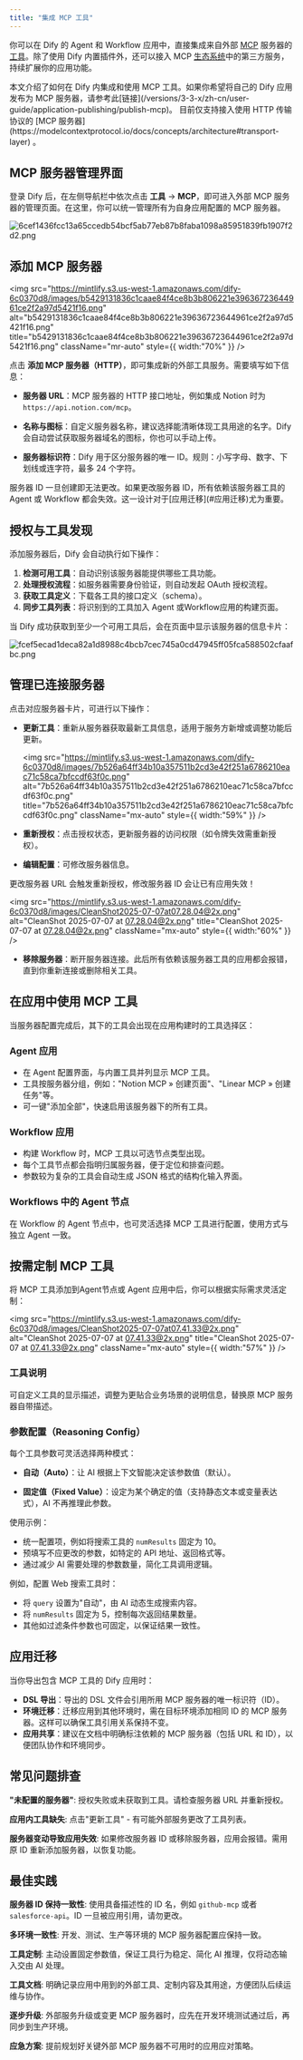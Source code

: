 ```yaml
---
title: "集成 MCP 工具"
---
```


你可以在 Dify 的 Agent 和 Workflow 应用中，直接集成来自外部 [MCP](https://modelcontextprotocol.io/introduction) 服务器的[工具](https://modelcontextprotocol.io/docs/concepts/tools)。除了使用 Dify 内置插件外，还可以接入 MCP [生态系统](https://mcpservers.org/)中的第三方服务，持续扩展你的应用功能。

<Note>
  本文介绍了如何在 Dify 内集成和使用 MCP 工具。如果你希望将自己的 Dify 应用发布为 MCP 服务器，请参考此[链接](/versions/3-3-x/zh-cn/user-guide/application-publishing/publish-mcp)。
</Note>

<Info>
  目前仅支持接入使用 HTTP 传输协议的 [MCP 服务器](https://modelcontextprotocol.io/docs/concepts/architecture#transport-layer) 。
</Info>

## MCP 服务器管理界面

登录 Dify 后，在左侧导航栏中依次点击 **工具** → **MCP**，即可进入外部 MCP 服务器的管理页面。在这里，你可以统一管理所有为自身应用配置的 MCP 服务器。

![6cef1436fcc13a65ccedb54bcf5ab77eb87b8faba1098a85951839fb1907f2d2.png](https://mintlify.s3.us-west-1.amazonaws.com/dify-6c0370d8/images/6cef1436fcc13a65ccedb54bcf5ab77eb87b8faba1098a85951839fb1907f2d2.png)

## 添加 MCP 服务器

<img
  src="https://mintlify.s3.us-west-1.amazonaws.com/dify-6c0370d8/images/b5429131836c1caae84f4ce8b3b806221e39636723644961ce2f2a97d5421f16.png"
  alt="b5429131836c1caae84f4ce8b3b806221e39636723644961ce2f2a97d5421f16.png"
  title="b5429131836c1caae84f4ce8b3b806221e39636723644961ce2f2a97d5421f16.png"
  className="mr-auto"
  style={{ width:"70%" }}
/>

点击 **添加 MCP 服务器（HTTP）**，即可集成新的外部工具服务。需要填写如下信息：

* **服务器 URL**：MCP 服务器的 HTTP 接口地址，例如集成 Notion 时为 `https://api.notion.com/mcp`。

* **名称与图标**：自定义服务器名称，建议选择能清晰体现工具用途的名字。Dify 会自动尝试获取服务器域名的图标，你也可以手动上传。

* **服务器标识符**：Dify 用于区分服务器的唯一 ID。规则：小写字母、数字、下划线或连字符，最多 24 个字符。

<Warning>
  服务器 ID 一旦创建即无法更改。如果更改服务器 ID，所有依赖该服务器工具的 Agent 或 Workflow 都会失效。这一设计对于[应用迁移](#应用迁移)尤为重要。
</Warning>

## 授权与工具发现

添加服务器后，Dify 会自动执行如下操作：

1. **检测可用工具**：自动识别该服务器能提供哪些工具功能。
2. **处理授权流程**：如服务器需要身份验证，则自动发起 OAuth 授权流程。
3. **获取工具定义**：下载各工具的接口定义（schema）。
4. **同步工具列表**：将识别到的工具加入 Agent 或Workflow应用的构建页面。

当 Dify 成功获取到至少一个可用工具后，会在页面中显示该服务器的信息卡片：

![fcef5ecad1deca82a1d8988c4bcb7cec745a0cd47945ff05fca588502cfaafbc.png](https://mintlify.s3.us-west-1.amazonaws.com/dify-6c0370d8/images/fcef5ecad1deca82a1d8988c4bcb7cec745a0cd47945ff05fca588502cfaafbc.png)

## 管理已连接服务器

点击对应服务器卡片，可进行以下操作：

* **更新工具**：重新从服务器获取最新工具信息，适用于服务方新增或调整功能后更新。

  <img
    src="https://mintlify.s3.us-west-1.amazonaws.com/dify-6c0370d8/images/7b526a64ff34b10a357511b2cd3e42f251a6786210eac71c58ca7bfccdf63f0c.png"
    alt="7b526a64ff34b10a357511b2cd3e42f251a6786210eac71c58ca7bfccdf63f0c.png"
    title="7b526a64ff34b10a357511b2cd3e42f251a6786210eac71c58ca7bfccdf63f0c.png"
    className="mx-auto"
    style={{ width:"59%" }}
  />

* **重新授权**：点击授权状态，更新服务器的访问权限（如令牌失效需重新授权）。

* **编辑配置**：可修改服务器信息。

<Warning>
  更改服务器 URL 会触发重新授权，修改服务器 ID 会让已有应用失效！
</Warning>

<img
  src="https://mintlify.s3.us-west-1.amazonaws.com/dify-6c0370d8/images/CleanShot2025-07-07at07.28.04@2x.png"
  alt="CleanShot 2025-07-07 at 07.28.04@2x.png"
  title="CleanShot 2025-07-07 at 07.28.04@2x.png"
  className="mx-auto"
  style={{ width:"60%" }}
/>

* **移除服务器**：断开服务器连接。此后所有依赖该服务器工具的应用都会报错，直到你重新连接或删除相关工具。

## 在应用中使用 MCP 工具

当服务器配置完成后，其下的工具会出现在应用构建时的工具选择区：

### Agent 应用

- 在 Agent 配置界面，与内置工具并列显示 MCP 工具。
- 工具按服务器分组，例如："Notion MCP » 创建页面"、"Linear MCP » 创建任务"等。
- 可一键"添加全部"，快速启用该服务器下的所有工具。

### Workflow 应用

- 构建 Workflow 时，MCP 工具以可选节点类型出现。
- 每个工具节点都会指明归属服务器，便于定位和排查问题。
- 参数较为复杂的工具会自动生成 JSON 格式的结构化输入界面。

### Workflows 中的 Agent 节点

在 Workflow 的 Agent 节点中，也可灵活选择 MCP 工具进行配置，使用方式与独立 Agent 一致。

## 按需定制 MCP 工具

将 MCP 工具添加到Agent节点或 Agent 应用中后，你可以根据实际需求灵活定制：

<img
  src="https://mintlify.s3.us-west-1.amazonaws.com/dify-6c0370d8/images/CleanShot2025-07-07at07.41.33@2x.png"
  alt="CleanShot 2025-07-07 at 07.41.33@2x.png"
  title="CleanShot 2025-07-07 at 07.41.33@2x.png"
  className="mx-auto"
  style={{ width:"57%" }}
/>

### 工具说明

可自定义工具的显示描述，调整为更贴合业务场景的说明信息，替换原 MCP 服务器自带描述。

### 参数配置（Reasoning Config）

每个工具参数可灵活选择两种模式：

* **自动（Auto）**：让 AI 根据上下文智能决定该参数值（默认）。

* **固定值（Fixed Value）**：设定为某个确定的值（支持静态文本或变量表达式），AI 不再推理此参数。

使用示例：

* 统一配置项，例如将搜索工具的 `numResults` 固定为 10。
* 预填写不应更改的参数，如特定的 API 地址、返回格式等。
* 通过减少 AI 需要处理的参数数量，简化工具调用逻辑。

例如，配置 Web 搜索工具时：

* 将 `query` 设置为"自动"，由 AI 动态生成搜索内容。
* 将 `numResults` 固定为 5，控制每次返回结果数量。
* 其他如过滤条件参数也可固定，以保证结果一致性。

## 应用迁移

当你导出包含 MCP 工具的 Dify 应用时：

* **DSL 导出**：导出的 DSL 文件会引用所用 MCP 服务器的唯一标识符（ID）。
* **环境迁移**：迁移应用到其他环境时，需在目标环境添加相同 ID 的 MCP 服务器。这样可以确保工具引用关系保持不变。
* **应用共享**：建议在文档中明确标注依赖的 MCP 服务器（包括 URL 和 ID），以便团队协作和环境同步。


## 常见问题排查

**"未配置的服务器"**: 授权失败或未获取到工具。请检查服务器 URL 并重新授权。

**应用内工具缺失**: 点击"更新工具" - 有可能外部服务更改了工具列表。

**服务器变动导致应用失效**: 如果修改服务器 ID 或移除服务器，应用会报错。需用原 ID 重新添加服务器，以恢复功能。

## 最佳实践

**服务器 ID 保持一致性**: 使用具备描述性的 ID 名，例如 `github-mcp` 或者 `salesforce-api`。ID 一旦被应用引用，请勿更改。

**多环境一致性**: 开发、测试、生产等环境的 MCP 服务器配置应保持一致。

**工具定制**: 主动设置固定参数值，保证工具行为稳定、简化 AI 推理，仅将动态输入交由 AI 处理。

**工具文档**: 明确记录应用中用到的外部工具、定制内容及其用途，方便团队后续运维与协作。

**逐步升级**: 外部服务升级或变更 MCP 服务器时，应先在开发环境测试通过后，再同步到生产环境。

**应急方案**: 提前规划好关键外部 MCP 服务器不可用时的应用应对策略。
